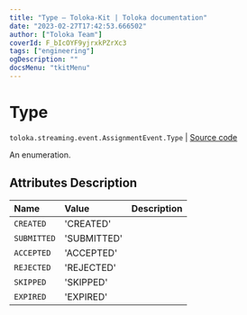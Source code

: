 ```yaml
---
title: "Type — Toloka-Kit | Toloka documentation"
date: "2023-02-27T17:42:53.666502"
author: ["Toloka Team"]
coverId: F_bIcOYF9yjrxkPZrXc3
tags: ["engineering"]
ogDescription: ""
docsMenu: "tkitMenu"
---
```


# Type
`toloka.streaming.event.AssignmentEvent.Type` | [Source code](https://github.com/Toloka/toloka-kit/blob/v1.1.4/src/streaming/event.py#L42)

An enumeration.

## Attributes Description

| Name | Value | Description |
| :------| :-----------| :----------| 
`CREATED`|'CREATED'|
`SUBMITTED`|'SUBMITTED'|
`ACCEPTED`|'ACCEPTED'|
`REJECTED`|'REJECTED'|
`SKIPPED`|'SKIPPED'|
`EXPIRED`|'EXPIRED'|